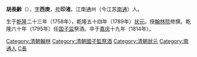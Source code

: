 '''胡長齡'''（{{bd|1758年||1814年|catIdx=H胡}}），[[表字|字]]'''西庚'''，[[号|号]]'''印渚'''。江南通州（今江苏[[南通|南通]]）人。

生于[[乾隆|乾隆]]二十三年（1758年），乾隆五十四年（1789年）[[状元|状元]]。授[[翰林院|翰林院]]修撰。乾隆六十年（1795年）任[[国子监|国子监]]祭酒。卒于[[嘉庆|嘉庆]]十九年（1814年）。

{{乾隆五十四年己酉科殿试金榜}}
{{DEFAULTSORT:Hu胡}}
[[Category:清朝翰林|Category:清朝翰林]]
[[Category:清朝國子監祭酒|Category:清朝國子監祭酒]]
[[Category:清朝狀元|Category:清朝狀元]]
[[Category:南通人|Category:南通人]]
[[Category:胡姓|C長]]